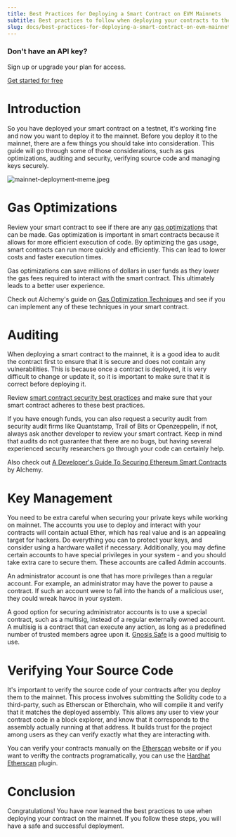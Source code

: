 ```yaml
---
title: Best Practices for Deploying a Smart Contract on EVM Mainnets
subtitle: Best practices to follow when deploying your contracts to the mainnet.
slug: docs/best-practices-for-deploying-a-smart-contract-on-evm-mainnets-1
---
```


<html lang="en">
<head>
    <meta charset="UTF-8"/>
    <meta name="viewport" content="width=device-width, initial-scale=1.0"/>
    <title>API Key Banner</title>
    <link rel="preconnect" href="https://fonts.googleapis.com"/>
    <link rel="preconnect" href="https://fonts.gstatic.com" crossorigin/>
    <link href="https://fonts.googleapis.com/css2?family=Inter:wght@300;400;500;600;700;800&display=swap" rel="stylesheet"/>
    <link rel="stylesheet" href="styles.css"/>
</head>
<body>
    <div class="wrapper_body_cmn_out">
        <div class="api_key_instruct_ban">
            <div class="api_key_instruct_ban_lft">
                <h3>Don't have an API key?</h3>
                <p>Sign up or upgrade your plan for access.</p>
            </div>
            <div class="api_key_instruct_ban_rtt">
                <a href="https://dashboard.alchemy.com/signup/?a=8e6ab7a8db" class="gt_startd_vbtn">Get started for free</a>
            </div>
        </div>
    </div>
</body>
</html>

# Introduction

So you have deployed your smart contract on a testnet, it's working fine and now you want to deploy it to the mainnet. Before you deploy it to the mainnet, there are a few things you should take into consideration. This guide will go through some of those considerations, such as gas optimizations, auditing and security, verifying source code and managing keys securely.

![](/images/2130289-mainnet-deployment-meme.jpeg "mainnet-deployment-meme.jpeg")

# Gas Optimizations

Review your smart contract to see if there are any [gas optimizations](https://www.alchemy.com/overviews/solidity-gas-optimization) that can be made. Gas optimization is important in smart contracts because it allows for more efficient execution of code. By optimizing the gas usage, smart contracts can run more quickly and efficiently. This can lead to lower costs and faster execution times.

Gas optimizations can save millions of dollars in user funds as they lower the gas fees required to interact with the smart contract. This ultimately leads to a better user experience.

Check out Alchemy's guide on [Gas Optimization Techniques](https://www.alchemy.com/overviews/solidity-gas-optimization) and see if you can implement any of these techniques in your smart contract.

# Auditing

When deploying a smart contract to the mainnet, it is a good idea to audit the contract first to ensure that it is secure and does not contain any vulnerabilities. This is because once a contract is deployed, it is very difficult to change or update it, so it is important to make sure that it is correct before deploying it.

Review [smart contract security best practices](https://www.alchemy.com/overviews/smart-contract-security-best-practices) and make sure that your smart contract adheres to these best practices.

If you have enough funds, you can also request a security audit from security audit firms like Quantstamp, Trail of Bits or Openzeppelin, if not, always ask another developer to review your smart contract. Keep in mind that audits do not guarantee that there are no bugs, but having several experienced security researchers go through your code can certainly help.

Also check out [A Developer's Guide To Securing Ethereum Smart Contracts](https://alchemy.com/blog/a-developers-guide-to-securing-ethereum-smart-contracts) by Alchemy.

# Key Management

You need to be extra careful when securing your private keys while working on mainnet. The accounts you use to deploy and interact with your contracts will contain actual Ether, which has real value and is an appealing target for hackers. Do everything you can to protect your keys, and consider using a hardware wallet if necessary. Additionally, you may define certain accounts to have special privileges in your system - and you should take extra care to secure them. These accounts are called Admin accounts.

An administrator account is one that has more privileges than a regular account. For example, an administrator may have the power to pause a contract. If such an account were to fall into the hands of a malicious user, they could wreak havoc in your system.

A good option for securing administrator accounts is to use a special contract, such as a multisig, instead of a regular externally owned account. A multisig is a contract that can execute any action, as long as a predefined number of trusted members agree upon it. [Gnosis Safe](https://safe.gnosis.io/multisig) is a good multisig to use.

# Verifying Your Source Code

It's important to verify the source code of your contracts after you deploy them to the mainnet. This process involves submitting the Solidity code to a third-party, such as Etherscan or Etherchain, who will compile it and verify that it matches the deployed assembly. This allows any user to view your contract code in a block explorer, and know that it corresponds to the assembly actually running at that address. It builds trust for the project among users as they can verify exactly what they are interacting with.

You can verify your contracts manually on the [Etherscan](https://etherscan.io/verifyContract) website or if you want to verifty the contracts programatically, you can use the [Hardhat Etherscan](https://hardhat.org/hardhat-runner/plugins/nomiclabs-hardhat-etherscan) plugin.

# Conclusion

Congratulations! You have now learned the best practices to use when deploying your contract on the mainnet. If you follow these steps, you will have a safe and successful deployment.
